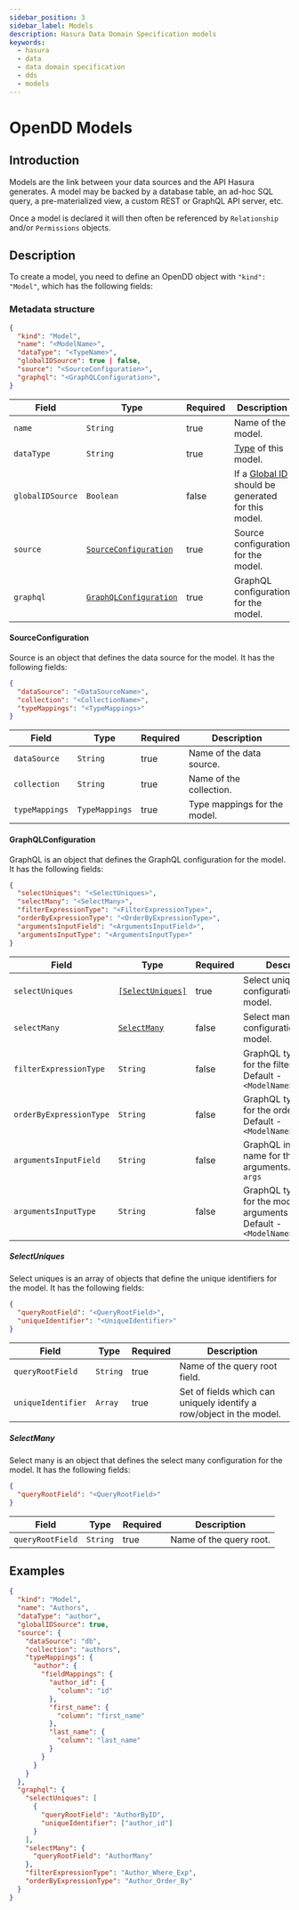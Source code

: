 ```yaml
---
sidebar_position: 3
sidebar_label: Models
description: Hasura Data Domain Specification models
keywords:
  - hasura
  - data
  - data domain specification
  - dds
  - models
---
```


# OpenDD Models

## Introduction

Models are the link between your data sources and the API Hasura generates. A model may be backed by a database table,
an ad-hoc SQL query, a pre-materialized view, a custom REST or GraphQL API server, etc.

Once a model is declared it will then often be referenced by `Relationship` and/or `Permissions` objects.

## Description

To create a model, you need to define an OpenDD object with `"kind": "Model"`, which has the following fields:

### Metadata structure

```json
{
  "kind": "Model",
  "name": "<ModelName>",
  "dataType": "<TypeName>",
  "globalIDSource": true | false,
  "source": "<SourceConfiguration>",
  "graphql": "<GraphQLConfiguration>",
}
```

| Field            | Type                                                               | Required | Description                                                           |
| ---------------- | ------------------------------------------------------------------ | -------- | --------------------------------------------------------------------- |
| `name`           | `String`                                                           | true     | Name of the model.                                                    |
| `dataType`       | `String`                                                           | true     | [Type](/data-domain-modeling/types.mdx) of this model.                |
| `globalIDSource` | `Boolean`                                                          | false    | If a [Global ID](./global-id.mdx) should be generated for this model. |
| `source`         | [`SourceConfiguration`](/data-domain-modeling/models.mdx/#source)  | true     | Source configuration for the model.                                   |
| `graphql`        | [`GraphQLConfiguration`](data-domain-modeling/models.mdx/#graphql) | true     | GraphQL configuration for the model.                                  |

#### SourceConfiguration

Source is an object that defines the data source for the model. It has the following fields:

```json
{
  "dataSource": "<DataSourceName>",
  "collection": "<CollectionName>",
  "typeMappings": "<TypeMappings>"
}
```

| Field          | Type           | Required | Description                  |
| -------------- | -------------- | -------- | ---------------------------- |
| `dataSource`   | `String`       | true     | Name of the data source.     |
| `collection`   | `String`       | true     | Name of the collection.      |
| `typeMappings` | `TypeMappings` | true     | Type mappings for the model. |

#### GraphQLConfiguration

GraphQL is an object that defines the GraphQL configuration for the model. It has the following fields:

```json
{
  "selectUniques": "<SelectUniques>",
  "selectMany": "<SelectMany>",
  "filterExpressionType": "<FilterExpressionType>",
  "orderByExpressionType": "<OrderByExpressionType>",
  "argumentsInputField": "<ArgumentsInputField>",
  "argumentsInputType": "<ArgumentsInputType>"
}
```

| Field                   | Type                                | Required | Description                                                                        |
| ----------------------- | ----------------------------------- | -------- | ---------------------------------------------------------------------------------- |
| `selectUniques`         | [`[SelectUniques]`](#selectuniques) | true     | Select uniques configuration for the model.                                        |
| `selectMany`            | [`SelectMany`](#selectmany)         | false    | Select many configuration for the model.                                           |
| `filterExpressionType`  | `String`                            | false    | GraphQL type name for the filter input. Default - `<ModelName>_bool_exp`           |
| `orderByExpressionType` | `String`                            | false    | GraphQL type name for the order by input. Default - `<ModelName>_order_by`         |
| `argumentsInputField`   | `String`                            | false    | GraphQL input field name for the model arguments. Default - `args`                 |
| `argumentsInputType`    | `String`                            | false    | GraphQL type name for the model arguments input. Default - `<ModelName>_arguments` |

##### SelectUniques

Select uniques is an array of objects that define the unique identifiers for the model. It has the following fields:

```json
{
  "queryRootField": "<QueryRootField>",
  "uniqueIdentifier": "<UniqueIdentifier>"
}
```

| Field              | Type     | Required | Description                                                          |
| ------------------ | -------- | -------- | -------------------------------------------------------------------- |
| `queryRootField`   | `String` | true     | Name of the query root field.                                        |
| `uniqueIdentifier` | `Array`  | true     | Set of fields which can uniquely identify a row/object in the model. |

##### SelectMany

Select many is an object that defines the select many configuration for the model. It has the following fields:

```json
{
  "queryRootField": "<QueryRootField>"
}
```

| Field            | Type     | Required | Description             |
| ---------------- | -------- | -------- | ----------------------- |
| `queryRootField` | `String` | true     | Name of the query root. |

## Examples

```json
{
  "kind": "Model",
  "name": "Authors",
  "dataType": "author",
  "globalIDSource": true,
  "source": {
    "dataSource": "db",
    "collection": "authors",
    "typeMappings": {
      "author": {
        "fieldMappings": {
          "author_id": {
            "column": "id"
          },
          "first_name": {
            "column": "first_name"
          },
          "last_name": {
            "column": "last_name"
          }
        }
      }
    }
  },
  "graphql": {
    "selectUniques": [
      {
        "queryRootField": "AuthorByID",
        "uniqueIdentifier": ["author_id"]
      }
    ],
    "selectMany": {
      "queryRootField": "AuthorMany"
    },
    "filterExpressionType": "Author_Where_Exp",
    "orderByExpressionType": "Author_Order_By"
  }
}
```
